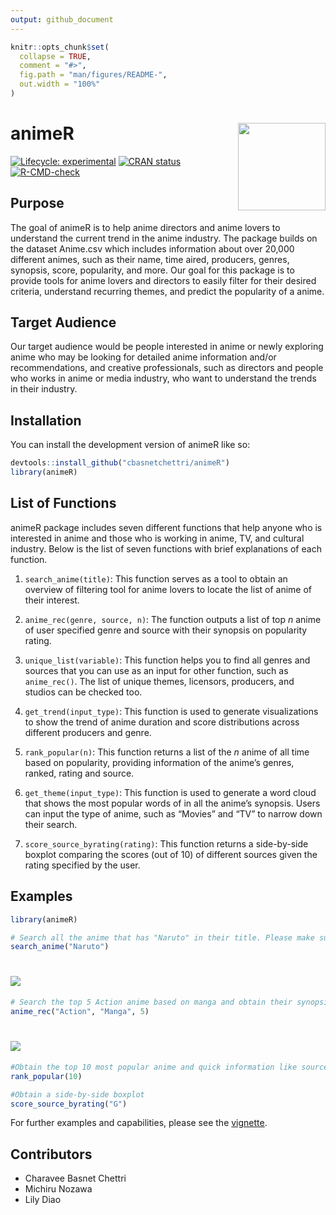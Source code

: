 ```yaml
---
output: github_document
---
```


<!-- README.md is generated from README.Rmd. Please edit that file -->

```r
knitr::opts_chunk$set(
  collapse = TRUE,
  comment = "#>",
  fig.path = "man/figures/README-",
  out.width = "100%"
)
```

# animeR <img src="data-raw/Sticker/hex-animeR.png" align="right" height=140/>

<!-- badges: start -->
[![Lifecycle: experimental](https://img.shields.io/badge/lifecycle-experimental-orange.svg)](https://lifecycle.r-lib.org/articles/stages.html#experimental)
[![CRAN status](https://www.r-pkg.org/badges/version/animeR)](https://CRAN.R-project.org/package=animeR)
[![R-CMD-check](https://github.com/Charavee/animeR/actions/workflows/R-CMD-check.yaml/badge.svg)](https://github.com/Charavee/animeR/actions/workflows/R-CMD-check.yaml)
<!-- badges: end -->

## Purpose 

The goal of animeR is to help anime directors and anime lovers to understand the current trend in the anime industry. The package builds on the dataset Anime.csv which includes information about over 20,000 different animes, such as their name, time aired, producers, genres, synopsis, score, popularity, and more. Our goal for this package is to provide tools for anime lovers and directors to easily filter for their desired criteria, understand recurring themes, and predict the popularity of a anime.

## Target Audience

Our target audience would be people interested in anime or newly exploring anime who may be looking for detailed anime information and/or recommendations, and creative professionals, such as directors and people who works in anime or media industry, who want to understand the trends in their industry.

## Installation

You can install the development version of animeR like so:

```r
devtools::install_github("cbasnetchettri/animeR")
library(animeR)
```

## List of Functions
animeR package includes seven different functions that help anyone who is interested in anime and those who is working in anime, TV, and cultural industry. Below is the list of seven functions with brief explanations of each function. 

1) `search_anime(title)`: This function serves as a tool to obtain an overview of  filtering tool for anime lovers to locate the list of anime of their interest. 

2) `anime_rec(genre, source, n)`: The function outputs a list of top *n* anime of user specified genre and source with their synopsis on popularity rating.

3) `unique_list(variable)`: This function helps you to find all genres and sources that you can use as an input for other function, such as `anime_rec()`. The list of unique themes, licensors, producers, and studios can be checked too.

4) `get_trend(input_type)`: This function is used to generate visualizations to show the trend of anime duration and score distributions across different producers and genre. 

5) `rank_popular(n)`: This function returns a list of the *n* anime of all time based on popularity, providing information of the anime's genres, ranked, rating and source. 

6) `get_theme(input_type)`: This function is used to generate a word cloud that shows the most popular words of in all the anime's synopsis. Users can input the type of anime, such as "Movies" and "TV" to narrow down their search.

7) `score_source_byrating(rating)`: This function returns a side-by-side boxplot comparing the scores (out of 10) of different sources given the rating specified by the user. 

## Examples 

```r
library(animeR)
```

```r
# Search all the anime that has "Naruto" in their title. Please make sure to have a character as an input.
search_anime("Naruto")
```

# <img src="data-raw/Images/example-search-anime.png">

```r
# Search the top 5 Action anime based on manga and obtain their synopsis
anime_rec("Action", "Manga", 5)
```

# <img src="data-raw/Images/example-anime-rec.png">

```r
#Obtain the top 10 most popular anime and quick information like source, genre, rank etc.
rank_popular(10)
```

```r
#Obtain a side-by-side boxplot
score_source_byrating("G")
```

For further examples and capabilities, please see the [vignette](https://github.com/cbasnetchettri/animeR/blob/main/vignettes/animeR.Rmd).


## Contributors 

- Charavee Basnet Chettri 
- Michiru Nozawa
- Lily Diao
